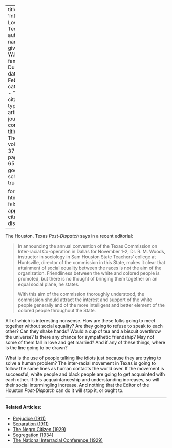 
---
title: 'Interracial Love in Texas'
author:
  - name:
      given: W.E.B.
      family: Du Bois
date: Feb. 1930
categories: 
  - ""
citation: 
  type: article-journal
  container-title: The Crisis
  volume: 37
  issue: 2
  page: 64-65
google-scholar: true

format:
  html:
    toc: false
    appendix-cite-as: display
---


The Houston, Texas *Post-Dispatch* says in a recent editorial:

> In announcing the annual convention of the Texas Commission on Inter-racial Co-operation in Dallas for November 1-2, Dr. R. M. Woods, instructor in sociology in Sam Houston State Teachers' college at Huntsville, director of the commission in this State, makes it clear that attainment of social equality between the races is not the aim of the organization. Friendliness between the white and colored people is promoted, but there is no thought of bringing them together on an equal social plane, he states. <p> With this aim of the commission thoroughly understood, the commission should attract the interest and support of the white people generally and of the more intelligent and better element of the colored people throughout the State.

All of which is interesting nonsense. How are these folks going to meet together without social equality? Are they going to refuse to speak to each other? Can they shake hands? Would a cup of tea and a biscuit overthrow the universe? Is there any chance for sympathetic friendship? May not some of them fall in love and get married? And if any of these things, where is the line going to be drawn?

What is the use of people talking like idiots just because they are trying to solve a human problem? The inter-racial movement in Texas is going to follow the same lines as human contacts the world over. If the movement is successful, white people and black people are going to get acquainted with each other. If this acquaintanceship and understanding increases, so will their social intermingling increase. And nothing that the Editor of the Houston *Post-Dispatch* can do it will stop it, or ought to.

<!-- Similar articles start here -->
<div  class="clear-wrap"></div>
<hr>
#### Related Articles:

* [Prejudice (1911)](/Volumes/02/01/prejudice.html)
* [Separation (1911)](/Volumes/01/04/separation.html)
* [The Negro Citizen (1929)](/Volumes/36/05/negro_citizen.html)
* [Segregation (1934)](/Volumes/41/01/segregation.html)
* [The National Interracial Conference (1929)](/Volumes/36/02/national_interracial_conference.html)

<!-- Similar articles end here -->
